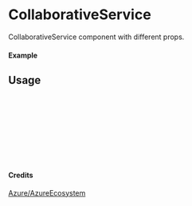 
<Meta of={CollaborativeService} title="Azure/AzureEcosystem/CollaborativeService" />

# CollaborativeService

CollaborativeService component with different props.

#### Example

<Canvas of={CollaborativeService.Primary} />

## Usage

```ts
import { CollaborativeService } from "yadl-ui";

const Example = () => {
  return (
      <CollaborativeService />
  );
};

export default Example;
```

#### Credits
[Azure/AzureEcosystem](https://learn.microsoft.com/en-us/azure/architecture/icons/)
